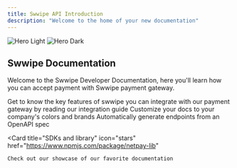 ```yaml
---
title: Swwipe API Introduction 
description: "Welcome to the home of your new documentation"
---
```


<img
  className="block dark:hidden"
  src="/images/banner-light.svg"
  alt="Hero Light"
/>
<img
  className="hidden dark:block"
  src="/images/banner-dark.svg"
  alt="Hero Dark"
/>

## Swwipe Documentation 

Welcome to the Swwipe Developer Documentation, here you'll learn how you can accept payment with Swwipe payment gateway. 
 

<CardGroup cols={2}>
  <Card
    title="Introduction"
    icon="pen-to-square"
    href="/overview"
  >
    Get to know the key features of swwipe 
  </Card>
  <Card
    title="Integration Guide"
    icon="image"
    href="/guides/accept-payments"
  >
   you can integrate with our payment gateway by reading our integration guide 
  </Card>
</CardGroup>

<CardGroup cols={2}>
  <Card
    title="Authentication"
    icon="palette"
    href="/api-reference/authentication"
  >
    Customize your docs to your company's colors and brands
  </Card>
  <Card
    title="Reference APIs"
    icon="code"
    href="/api-reference/authentication"
  >
    Automatically generate endpoints from an OpenAPI spec
  </Card>
 
  <Card
    title="SDKs and library"
    icon="stars"
    href="https://www.npmjs.com/package/netpay-lib"
  >
    Check out our showcase of our favorite documentation
  </Card>
</CardGroup>
